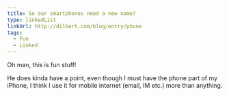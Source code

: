 ```yaml
---
title: So our smartphones need a new name?
type: linkedList
linkUrl: http://dilbert.com/blog/entry/phone
tags:
  - Fun
  - Linked
---
```


Oh man, this is fun stuff!

He does kinda have a point, even though I must have the phone part of my iPhone, I think I use it for mobile internet (email, IM etc.) more than anything.
